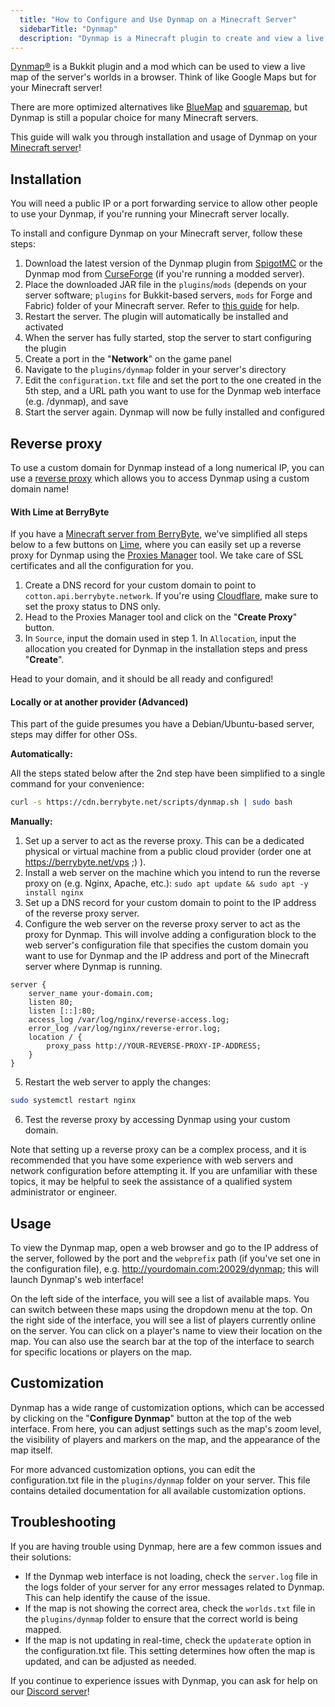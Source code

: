 ```yaml
---
  title: "How to Configure and Use Dynmap on a Minecraft Server"
  sidebarTitle: "Dynmap"
  description: "Dynmap is a Minecraft plugin to create and view a live map of your Minecraft server world."
---
```


[Dynmap®](https://github.com/webbukkit/dynmap) is a Bukkit plugin and a mod which can be used to view a live map of the server's worlds in a browser. Think of like Google Maps but for your Minecraft server!

There are more optimized alternatives like [BlueMap](https://github.com/BlueMap-Minecraft/BlueMap) and [squaremap](https://github.com/jpenilla/squaremap), but Dynmap is still a popular choice for many Minecraft servers.<br/>

This guide will walk you through installation and usage of Dynmap on your [Minecraft server](https://berrybyte.net/minecraft)!

## Installation

<Warning>
    You will need a public IP or a port forwarding service to allow other people to use your Dynmap, if you're running your Minecraft server locally.
</Warning>

To install and configure Dynmap on your Minecraft server, follow these steps:

1. Download the latest version of the Dynmap plugin from [SpigotMC](https://www.spigotmc.org/resources/dynmap%C2%AE.274/) or the Dynmap mod from [CurseForge](https://www.curseforge.com/minecraft/mc-mods/dynmapforge) (if you're running a modded server).
2. Place the downloaded JAR file in the `plugins`/`mods` (depends on your server software; `plugins` for Bukkit-based servers, `mods` for Forge and Fabric) folder of your Minecraft server. Refer to [this guide](../../../lime/importing-files) for help.
3. Restart the server. The plugin will automatically be installed and activated
4. When the server has fully started, stop the server to start configuring the plugin
5. Create a port in the "**Network**" on the game panel
6. Navigate to the `plugins/dynmap` folder in your server's directory
7. Edit the `configuration.txt` file and set the port to the one created in the 5th step, and a URL path you want to use for the Dynmap web interface (e.g. /dynmap), and save
8. Start the server again. Dynmap will now be fully installed and configured

## Reverse proxy

To use a custom domain for Dynmap instead of a long numerical IP, you can use a [reverse proxy](https://en.wikipedia.org/wiki/Reverse_proxy) which allows you to access Dynmap using a custom domain name!

#### With Lime at BerryByte

If you have a [Minecraft server from BerryByte](https://berrybyte.net/minecraft), we've simplified all steps below to a few buttons on [Lime](https://game.berrybyte.net), where you can easily set up a reverse proxy for Dynmap using the [Proxies Manager](lime/proxies) tool. We take care of SSL certificates and all the configuration for you.

1. Create a DNS record for your custom domain to point to `cotton.api.berrybyte.network`. If you're using [Cloudflare](https://cloudflare.com), make sure to set the proxy status to DNS only.
2. Head to the Proxies Manager tool and click on the "**Create Proxy**" button.
3. In `Source`, input the domain used in step 1. In `Allocation`, input the allocation you created for Dynmap in the installation steps and press "**Create**".

Head to your domain, and it should be all ready and configured!

#### Locally or at another provider (Advanced)

<Warning>
    This part of the guide presumes you have a Debian/Ubuntu-based server, steps may differ for other OSs.
</Warning>

**Automatically:**

All the steps stated below after the 2nd step have been simplified to a single command for your convenience:

```bash dynmap.conf
curl -s https://cdn.berrybyte.net/scripts/dynmap.sh | sudo bash
```

**Manually:**

1. Set up a server to act as the reverse proxy. This can be a dedicated physical or virtual machine from a public cloud provider (order one at https://berrybyte.net/vps ;) ).
2. Install a web server on the machine which you intend to run the reverse proxy on (e.g. Nginx, Apache, etc.): `sudo apt update && sudo apt -y install nginx`
3. Set up a DNS record for your custom domain to point to the IP address of the reverse proxy server.
4. Configure the web server on the reverse proxy server to act as the proxy for Dynmap. This will involve adding a configuration block to the web server's configuration file that specifies the custom domain you want to use for Dynmap and the IP address and port of the Minecraft server where Dynmap is running.

```nginx dynmap.conf
server {                                                                                                                                                   
    server_name your-domain.com;
    listen 80;
    listen [::]:80;
    access_log /var/log/nginx/reverse-access.log;
    error_log /var/log/nginx/reverse-error.log;
    location / {
        proxy_pass http://YOUR-REVERSE-PROXY-IP-ADDRESS;
    }
} 
```

5. Restart the web server to apply the changes:

```bash
sudo systemctl restart nginx
```

6. Test the reverse proxy by accessing Dynmap using your custom domain.

Note that setting up a reverse proxy can be a complex process, and it is recommended that you have some experience with web servers and network configuration before attempting it. If you are unfamiliar with these topics, it may be helpful to seek the assistance of a qualified system administrator or engineer.

## Usage

To view the Dynmap map, open a web browser and go to the IP address of the server, followed by the port and the `webprefix` path (if you've set one in the configuration file), e.g. http://yourdomain.com:20029/dynmap; this will launch Dynmap's web interface!

On the left side of the interface, you will see a list of available maps. You can switch between these maps using the dropdown menu at the top. On the right side of the interface, you will see a list of players currently online on the server. You can click on a player's name to view their location on the map. You can also use the search bar at the top of the interface to search for specific locations or players on the map.

## Customization

Dynmap has a wide range of customization options, which can be accessed by clicking on the "**Configure Dynmap**" button at the top of the web interface. From here, you can adjust settings such as the map's zoom level, the visibility of players and markers on the map, and the appearance of the map itself.

For more advanced customization options, you can edit the configuration.txt file in the `plugins/dynmap` folder on your server. This file contains detailed documentation for all available customization options.

## Troubleshooting

If you are having trouble using Dynmap, here are a few common issues and their solutions:

- If the Dynmap web interface is not loading, check the `server.log` file in the logs folder of your server for any error messages related to Dynmap. This can help identify the cause of the issue.
- If the map is not showing the correct area, check the `worlds.txt` file in the `plugins/dynmap` folder to ensure that the correct world is being mapped.
- If the map is not updating in real-time, check the `updaterate` option in the configuration.txt file. This setting determines how often the map is updated, and can be adjusted as needed.

If you continue to experience issues with Dynmap, you can ask for help on our [Discord server](https://berrybyte.net/discord)!
